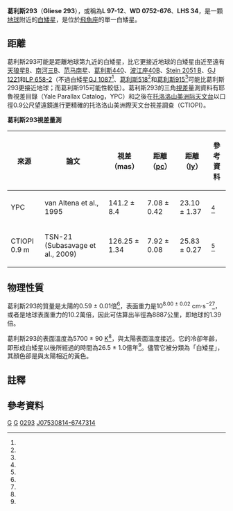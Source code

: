 {{noteTA
|1=zh-cn:格利泽; zh-tw:葛利斯; zh-hk:格利澤;
|G1=天文学
}}
{{Sky|07|53|08.15|-|67|47|31.4|25.8}}
{{Starbox begin
| name = L 97-12
}}
{{Starbox observe
| epoch = [[J2000.0|J2000.0]]
| equinox = [[J2000.0|J2000.0]]
| constell = [[飛魚座|飛魚座]]
| ra = {{RA|07|53|08.15}}<ref name=sb0>{{cite web
 | url=http://simbad.u-strasbg.fr/simbad/sim-id?Ident=GJ+293
 | title=GJ 293 -- White Dwarf
 | publisher=[[斯特拉斯堡天文數據中心|Centre de Données astronomiques de Strasbourg]]
 | accessdate=2011-10-30
 | archive-date=2019-06-07
 | archive-url=https://web.archive.org/web/20190607112448/http://simbad.u-strasbg.fr/simbad/sim-id?Ident=GJ+293
 | dead-url=no
 }}</ref>
| dec = {{DEC|−67|47|31.4}}<ref name=sb0 />
| appmag_v=13.96<ref name="Subasavage2009">
{{cite journal
 | last=Subasavage |first=John P.
 | coauthors=Jao; Henry; Bergeron; Dufour; Ianna; Costa; Mendez
 | year=2009
 | title=THE SOLAR NEIGHBORHOOD. XXI. PARALLAX RESULTS FROM THE CTIOPI 0.9 m PROGRAM: 20 NEW MEMBERS OF THE 25 PARSEC WHITE DWARF SAMPLE
 | journal=[[天文期刊|The Astronomical Journal]]
 | volume=137 | pages=4547–4560
 | bibcode=2009AJ....134.4547S
 | doi=10.1088/0004-6256/137/6/4547
}}</ref>
}}
{{Starbox character
| class = DC8.8,<ref name="Holberg2008">{{cite journal
 | last=Holberg |first=J. B.
 | coauthors=Sion; Oswalt; McCook; Foran; Subasavage
 | year=2008
 | title=A NEW LOOK AT THE LOCAL WHITE DWARF POPULATION
 | journal=[[天文期刊|The Astronomical Journal]]
 | volume=135 | pages=1225–1238
 | bibcode=2008AJ....135.1225H
 | doi=10.1088/0004-6256/135/4/1225
}}</ref> or DC10.3<ref name="Sion2009">
{{cite journal
 | last=Sion |first=Edward M.
  |coauthors=Holberg; Oswalt; McCook; Wasatonic
 | year=2009
 | title=THE WHITE DWARFS WITHIN 20 PARSECS OF THE SUN: KINEMATICS AND STATISTICS
 | journal=[[天文期刊|The Astronomical Journal]]
 | volume=138 | pages=1681–1689
 | bibcode=2009AJ....138.1681S
 | doi=10.1088/0004-6256/138/6/1681
|arxiv = 0910.1288 }}</ref>
| appmag_1_passband=B
| appmag_1=14.75<ref name=sb0/>
| appmag_2_passband=V 
| appmag_2=13.96<ref name="Subasavage2009"/>
| appmag_3_passband=R<sub>KC</sub>
| appmag_3=13.58<ref name="Subasavage2009"/>
| appmag_4_passband=I<sub>KC</sub>
| appmag_4=13.20<ref name="Subasavage2009"/>
| appmag_5_passband=J
| appmag_5=12.726 ± 0.023<ref name=sb0/>
| appmag_6_passband=H
| appmag_6=12.476 ± 0.026<ref name=sb0/>
| appmag_7_passband=K<sub>S</sub>
| appmag_7=12.362 ± 0.024<ref name=sb0/>
}}
{{Starbox astrometry
| prop_mo_ra =1462<ref name="Subasavage2009"/>
| prop_mo_dec = −1504<ref name="Subasavage2009"/>
| parallax =126.25
| p_error =1.34
| parallax_footnote =<ref name="Subasavage2009"/>
| absmag_v=14.47 ± 0.04<ref name="Subasavage2009"/>}}
{{Starbox detail
| mass=0.59 ± 0.01<ref name="Subasavage2009"/>
| gravity=8.00 ± 0.02<ref name="Subasavage2009"/>
| radius=0.0128<ref name="Subasavage2009"/><ref name="note 1" group="note">根據表面重力和質量推估。</ref>
| temperature=5700 ± 90<ref name="Subasavage2009"/>
| age_gyr=2.65 ± 0.10<ref name="Subasavage2009"/><ref name="note 2" group="note">白矮星冷卻時間，即形成白矮星以後所經過的時間，不算主序星和巨星時期。</ref>}}
{{Starbox catalog
| names=[[格利泽近星星表|Gliese]] 293, [[Luyten_Half-Second_catalogue|LHS]] 34, [[Luyten_Five-Tenths_catalogue|LFT]] 555, [[Luyten_Two-Tenths_catalogue|LTT]] 2981, [[Luyten|L]] 97-12,<ref name="Yale">[http://vizier.cfa.harvard.edu/viz-bin/VizieR?-source=I/238 Yale Trigonometric Parallaxes, Fourth Edition (van Altena+ 1995)]</ref> WD 0752-676, EGGR 56, [[Two_Micron_All-Sky_Survey|2MASS]] J07530814-6747314<ref name=sb0/>
}}
{{Starbox reference
| Simbad=GJ+293
}}
{{Starbox end}}

'''葛利斯293'''（'''Gliese 293'''），或稱為'''L 97-12'''、'''WD 0752-676'''、'''LHS 34'''，是一顆[[地球|地球]]附近的[[白矮星|白矮星]]，是位於[[飛魚座|飛魚座]]的單一白矮星。

==距離==
葛利斯293可能是距離地球第九近的白矮星，比它更接近地球的白矮星由近至遠有[[天狼星#天狼星B|天狼星B]]、[[南河三#南河三B|南河三B]]、[[范马南星|范马南星]]、[[葛利斯440|葛利斯440]]、[[波江座40|波江座40B]]、[[Stein_2051|Stein 2051 B]]、[[GJ_1221|GJ 1221]]和[[LP_658-2|LP 658-2]]（不過白矮星[[G_99-47|GJ 1087]]<ref name="Yale"/>、[[葛利斯518|葛利斯518]]<ref name="Yale"/>和[[葛利斯915|葛利斯915]]<ref name="Subasavage2009"/>可能比葛利斯293更接近地球；而葛利斯915可能性較低）。葛利斯293的三角[[視差|視差]]量測資料有耶魯視差目錄（Yale Parallax Catalog，YPC）和之後在[[托洛洛山美洲际天文台|托洛洛山美洲际天文台]]以口徑0.9公尺望遠鏡進行更精確的托洛洛山美洲際天文台視差調查（CTIOPI）。

'''葛利斯293視差量測'''
{| class="wikitable"
|-
! 來源 !! 論文 !! 視差（mas） !! 距離（[[秒差距|pc]]） !! 距離（[[光年|ly]]） !! 參考資料
|-
| YPC || van Altena et al., 1995 || 141.2 ± 8.4 || 7.08 ± 0.42 || 23.10 ± 1.37 || <ref name="Yale"/>
|-
| CTIOPI 0.9 m || TSN-21 (Subasavage et al., 2009) || 126.25 ± 1.34 || 7.92 ± 0.08 || 25.83 ± 0.27 || <ref name="Subasavage2009"/>
|}

==物理性質==
葛利斯293的質量是太陽的0.59 ± 0.01倍<ref name="Subasavage2009"/>，表面重力是10<sup>8.00 ± 0.02</sup> cm·s<sup>−2</sup><ref name="Subasavage2009"/>，或者是地球表面重力的10.2萬倍，因此可估算出半徑為8887公里，即地球的1.39倍。

葛利斯293的表面溫度為5700 ± 90 [[熱力學溫標|K]]<ref name="Subasavage2009"/>，與太陽表面溫度接近。它的冷卻年齡，即形成白矮星以後所經過的時間為26.5 ± 1.0億年<ref name="Subasavage2009"/>。儘管它被分類為「白矮星」，其顏色卻是與太陽相近的黃色。

==註釋==
<references group="note"/>

==參考資料==
{{reflist|colwidth=30em}}
{{位于25-30光年范围内的恒星系统}}
{{飞鱼座恒星}}

[[Category:飛魚座|G]]
[[Category:白矮星|G]]
[[Category:格利泽和GJ天体|0293]]
[[Category:2MASS天體|J07530814-6747314]]
